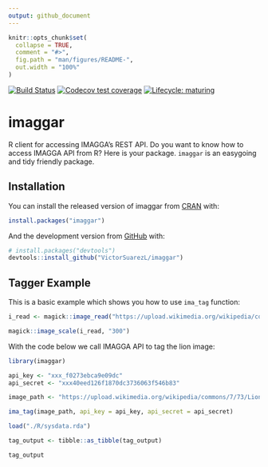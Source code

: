 ```yaml
---
output: github_document
---
```


<!-- README.md is generated from README.Rmd. Please edit that file -->

```r
knitr::opts_chunk$set(
  collapse = TRUE,
  comment = "#>",
  fig.path = "man/figures/README-",
  out.width = "100%"
)
```

<!-- badges: start -->
[![Build Status](https://travis-ci.org/VictorSuarezL/imaggar.svg?branch=master)](https://travis-ci.org/VictorSuarezL/imaggar)
[![Codecov test coverage](https://codecov.io/gh/VictorSuarezL/imaggar/branch/master/graph/badge.svg)](https://codecov.io/gh/VictorSuarezL/imaggar?branch=master)
[![Lifecycle: maturing](https://img.shields.io/badge/lifecycle-maturing-blue.svg)](https://www.tidyverse.org/lifecycle/#maturing)
<!-- badges: end -->
  
# imaggar

R client for accessing IMAGGA’s REST API. Do you want to know how to access IMAGGA API from R? Here is your package. `imaggar` is an easygoing and tidy friendly package. 

## Installation

You can install the released version of imaggar from [CRAN](https://CRAN.R-project.org) with:

``` r
install.packages("imaggar")
```

And the development version from [GitHub](https://github.com/) with:

``` r
# install.packages("devtools")
devtools::install_github("VictorSuarezL/imaggar")
```
## Tagger Example

This is a basic example which shows you how to use `ima_tag` function:

```r
i_read <- magick::image_read("https://upload.wikimedia.org/wikipedia/commons/7/73/Lion_waiting_in_Namibia.jpg") 

magick::image_scale(i_read, "300")
```

With the code below we call IMAGGA API to tag the lion image:
```r
library(imaggar)

api_key <- "xxx_f0273ebca9e09dc"
api_secret <- "xxx40eed126f1870dc3736063f546b83"

image_path <- "https://upload.wikimedia.org/wikipedia/commons/7/73/Lion_waiting_in_Namibia.jpg"

ima_tag(image_path, api_key = api_key, api_secret = api_secret)
```

```r
load("./R/sysdata.rda")

tag_output <- tibble::as_tibble(tag_output)
```

```r
tag_output
```



